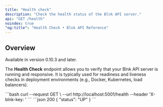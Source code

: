 ```yaml
---
title: "Health check"
description: "Check the health status of the Blnk API server."
api: "GET /health"
noindex: true
"og:title": "Health Check • Blnk API Reference"
---
```




<Key />

## Overview

<Info>Available in version 0.10.3 and later.</Info>

The **Health Check** endpoint allows you to verify that your Blnk API server is running and responsive. It is typically used for readiness and liveness checks in deployment environments (e.g., Docker, Kubernetes, load balancers).

<RequestExample>
```bash
curl --request GET \
  --url http://localhost:5001/health
  --header 'X-blnk-key: <api-key>'
```
</RequestExample>

<ResponseExample>
```json 200
{
  "status": "UP"
}
```
</ResponseExample>

<NeedHelp /> 